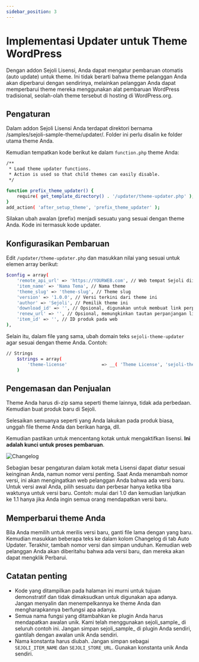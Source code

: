 ```yaml
---
sidebar_position: 3
---
```


# Implementasi Updater untuk Theme WordPress

Dengan addon Sejoli Lisensi, Anda dapat mengatur pembaruan otomatis (auto update) untuk theme. Ini tidak berarti bahwa theme pelanggan Anda akan diperbarui dengan sendirinya, melainkan pelanggan Anda dapat memperbarui theme mereka menggunakan alat pembaruan WordPress tradisional, seolah-olah theme tersebut di hosting di WordPress.org.

## Pengaturan

Dalam addon Sejoli Lisensi Anda terdapat direktori bernama /samples/sejoli-sample-theme/updater/. Folder ini perlu disalin ke folder utama theme Anda.

Kemudian tempatkan kode berikut ke dalam `function.php` theme Anda:

```bash
/**
 * Load theme updater functions.
 * Action is used so that child themes can easily disable.
 */

function prefix_theme_updater() {
    require( get_template_directory() . '/updater/theme-updater.php' );
}
add_action( 'after_setup_theme', 'prefix_theme_updater' );
```

Silakan ubah awalan (prefix) menjadi sesuatu yang sesuai dengan theme Anda. Kode ini termasuk kode updater.

## Konfigurasikan Pembaruan

Edit `/updater/theme-updater.php` dan masukkan nilai yang sesuai untuk elemen array berikut:

```bash
$config = array(
    'remote_api_url' => 'https://YOURWEB.com', // Web tempat Sejoli diinstal
    'item_name' => 'Nama Tema', // Nama theme
    'theme_slug' => 'theme-slug', // Theme slug
    'version' => '1.0.0', // Versi terkini dari theme ini
    'author' => 'Sejoli', // Pemilik theme ini
    'download_id' => '', // Opsional, digunakan untuk membuat link perpanjangan lisensi
    'renew_url' => '', // Opsional, memungkinkan tautan perpanjangan lisensi khusus,
    'item_id' => '', // ID produk pada web 
),
```

Selain itu, dalam file yang sama, ubah domain teks `sejoli-theme-updater` agar sesuai dengan theme Anda. Contoh:

```bash
// Strings
    $strings = array(
        'theme-license'             => __( 'Theme License', 'sejoli-theme-updater' ),
	)
```

## Pengemasan dan Penjualan

Theme Anda harus di-zip sama seperti theme lainnya, tidak ada perbedaan. Kemudian buat produk baru di Sejoli.

Selesaikan semuanya seperti yang Anda lakukan pada produk biasa, unggah file theme Anda dan berikan harga, dll.

Kemudian pastikan untuk mencentang kotak untuk mengaktifkan lisensi. **Ini adalah kunci untuk proses pembaruan**.

![Changelog](./img/Xnapper-2024-10-17-12.55.05.png)

Sebagian besar pengaturan dalam kotak meta Lisensi dapat diatur sesuai keinginan Anda, namun nomor versi penting. Saat Anda menambah nomor versi, ini akan mengingatkan web pelanggan Anda bahwa ada versi baru. Untuk versi awal Anda, pilih sesuatu dan perbesar hanya ketika tiba waktunya untuk versi baru. Contoh: mulai dari 1.0 dan kemudian lanjutkan ke 1.1 hanya jika Anda ingin semua orang mendapatkan versi baru.

## Memperbarui theme Anda

Bila Anda memilih untuk merilis versi baru, ganti file lama dengan yang baru. Kemudian masukkan beberapa teks ke dalam kolom Changelog di tab Auto Updater. Terakhir, tambah nomor versi dan simpan unduhan. Kemudian web pelanggan Anda akan diberitahu bahwa ada versi baru, dan mereka akan dapat mengklik Perbarui.

## Catatan penting
- Kode yang ditampilkan pada halaman ini murni untuk tujuan demonstratif dan tidak dimaksudkan untuk digunakan apa adanya. Jangan menyalin dan menempelkannya ke theme Anda dan mengharapkannya berfungsi apa adanya.
- Semua nama fungsi yang ditambahkan ke plugin Anda harus mendapatkan awalan unik. Kami telah menggunakan sejoli_sample_ di seluruh contoh ini. Jangan simpan sejoli_sample_ di plugin Anda sendiri, gantilah dengan awalan unik Anda sendiri.
- Nama konstanta harus diubah. Jangan simpan sebagai `SEJOLI_ITEM_NAME` dan `SEJOLI_STORE_URL`. Gunakan konstanta unik Anda sendiri.

